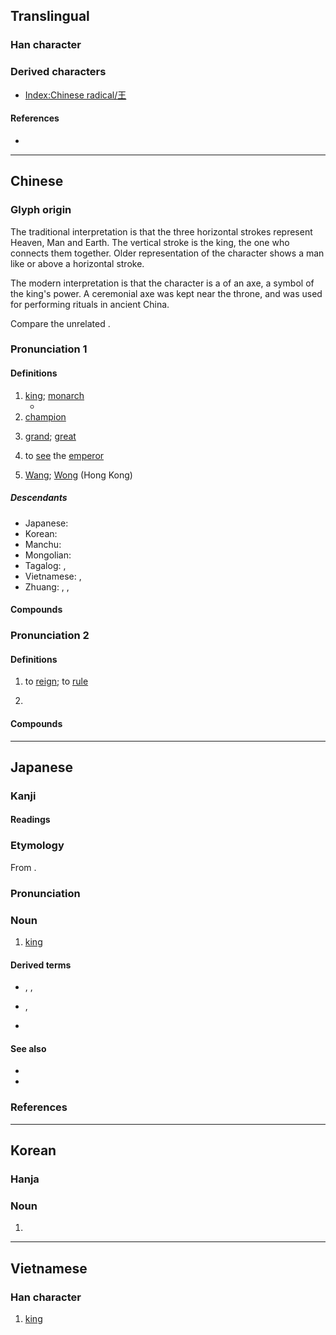 {{character info/new}}
{{also|𤣩|玉|主}}
==Translingual==
{{stroke order|type=bw}}
{{stroke order|type=jbw}}
{{stroke order|type=animate}}

===Han character===
{{Han char|rn=96|rad=玉|as=00|sn=4|four=10104|canj=MG}}

===Derived characters===
* [[Index:Chinese radical/王]]

====References====
* {{Han ref|kx=0727.020|dkj=20823|dj=1137.010|hdz=21099.100|uh=738B|ud=29579|bh=A4FD|bd=42237}}

----

==Chinese==
{{zh-forms|alt=𠙻}}
{{wikipedia|Wang (surname)}}

===Glyph origin===
{{Han etyl}}

The traditional interpretation is that the three horizontal strokes represent Heaven, Man and Earth. The vertical stroke is the king, the one who connects them together. Older representation of the character shows a man like {{zh-l|*大}} or {{zh-l|*天}} above a horizontal stroke.

The modern interpretation is that the character is a {{liushu|p|nocap=y}} of an axe, a symbol of the king's power. A ceremonial axe was kept near the throne, and was used for performing rituals in ancient China.

Compare the unrelated {{och-l|玉|jade}}.

===Pronunciation 1===
{{zh-pron
|m=wáng
|c=wong4
|h=pfs=vòng
|md=uòng
|mn=ông
|w=3hhuaan
|mc=1
|oc=1
|ma=y
|cat=n,a,v,pn
}}

====Definitions====
{{zh-hanzi}}

# [[king]]; [[monarch]]
#* {{zh-x|這 位 男孩 被 擁立 為{wéi} 王。|The boy was proclaimed '''king'''.}}
# [[champion]]
#: {{zh-x|棋王|chess '''champion'''}}
#: {{zh-x|拳王|boxing '''champion'''}}
# {{zh-obsolete}} [[grand]]; [[great]]
# {{zh-obsolete}} {{lb|zh|of feudal monarchs}} to [[see]] the [[emperor]]
# {{surname|lang=zh|dot=:}} [[Wang]]; [[Wong]] (Hong Kong)

=====Descendants=====
* Japanese: {{l|ja|王|tr=ō}}
* Korean: {{l|ko|王|tr=wang}}
* Manchu: {{l|mnc|ᠸᠠᠩ|tr=wang|sc=Mong}}
* Mongolian: {{l|mn|ван|tr=van}}
* Tagalog: {{l|tl|Ong}}, {{l|tl|Wong}}
* Vietnamese: {{l|vi|vương}}, {{l|vi|vướng}}
* Zhuang: {{l|za|vuengz}}, {{l|za|goengvuengz}}, {{l|za|goengjvuengz}}

====Compounds====
{{zh-der|王后:queen|王子:prince|王座:throne|帝王:regal|棋王:chess champion|二帝三王|名王|孤王|一字王|恥居王後|天王巨星|小王爺|乃心王室|小霸王|后王|後王|國王|張王李趙|女王蜂|天王|三冠王|女王|哲王|八王日|土霸王|冥王星|孱王|帝王之道|地藏王|劃地為王|君王|公子王孫|大王|四大天王|尊王攘夷|侯王|天王老子|大王椰子|吹牛大王|八王之亂|富比王侯|太王|二朝王醮|不動明王|反王|十殿閻王|三王|天王星|天壤王郎|先王|不犯王法|孩子王|內聖外王|南面稱王|南面為王|小王子|勤王|天王殿|二王|王霸|王田|目無王法|東王公|王喬|神聊大王|海王星|梵王宮|王業|百谷王|王虺|明王|王公大人|曳裾王門|王八羔子|稱王封后|王蓮|王師|王鮪|木王|燒王船|灶王爺|王牌|稱王稱帝|王法|王爺|擒賊擒王|王女|王老五|王命|王命旗牌|淨飯王|果王|托塔天王|王孫公子|猢猻王|王朝|牛魔王|王化|相王|王府|王公|稱王稱霸|王冠|秦王構石|空中霸王|猢猻大王|王者香|王公貴戚|王庭|王者|王道|王祥臥冰|祭王爺|活閻王|王貢彈冠|盛王|百花王|百獸之王|白馬王子|白飯王|王儲|白馬王|文王課|王人|王妃|王瓜|王公貴人|王氣|王餘魚|王跡|王謝|王者師|王考|王綱|王畿|王留|王父|王水|王母蟠桃|王母娘娘|王母|王條|王族|王敦擊壺|王度|王宮|王室|王官|王孫|王子晉|王子喬|王城|王國|王喬騎鶴|王八辮兒|王八蛋|王八|王侯將相|王佐之才|王位|敝屣王侯|活捉王魁|牛皮大王|王制|無冕王|法王|王侯|混世魔王|王吉|海龍王|空王|沒王法|王事|百王|王建|猴孫王|王漿|昭王墜屨|黑王相公|蜂王乳|錢王射潮|霸王別姬|賊王八|霸王鞭|閻王老子|見閻王|素王|老王賣瓜|馬明王|花王|霸王悲歌|馬王|蜂王|龍王|齊王捨牛|霸王略|西王母|鳥王|魔王夜叉|魔王|童天王|藥王菩薩|謀王圖霸|草頭大王|馬王堆|聚寶尊王|越王嘗蓼|輪王|跳灶王|霸王風月|霸王卸甲|霸王|閻羅王|閻王帳|陸王之學|阿育王|閻王爺|閻王殿|郡王|舉王|轉輪聖王|藥王|鍾王|親王|閻王|覺王}}

===Pronunciation 2===
{{zh-pron
|m=wàng
|c=wong6
|h=
|mn=
|w=
|mc=2
|oc=2
|ma=y
|cat=v,a
}}

====Definitions====
{{zh-hanzi}}

# {{zh-obsolete}} to [[reign]]; to [[rule]]
# {{zh-obsolete}} {{zh-alt-form|旺|[[flourishing]]; [[prosperous]]}}

====Compounds====
{{zh-der|fold=1|王天下|王長}}

----

==Japanese==

===Kanji===
{{ja-kanji|grade=1|rs=玉00}}

====Readings====
{{ja-readings
|goon=おう<わう
|kanon=おう<わう
|kun=おおきみ<おほきみ
}}
{{attn|ja|kun also きみ?}}

===Etymology===
{{wikipedia|lang=ja}}
{{ja-kanjitab|おう|yomi=o}}
From {{etyl|ltc|ja|sort=おう}} {{m|zh|王|tr=hjwang||king}}.

===Pronunciation===
{{ja-pron|yomi=o|おう|acc=1|acc_ref=DJR,NHK}}

===Noun===
{{ja-noun|おう|hhira=わう}}

# [[king]]

====Derived terms====
* {{ja-r|女王|じょ.おう}}, {{ja-r|女王|じょう.おう}}, {{ja-r|女王|にょ.おう|queen}}
* {{ja-r|王女|おうじょ}}, {{ja-r|王女|おうにょ|princess}}
* {{ja-r|帝王|ていおう|emperor}}

====See also====
* {{ja-r|皇帝|こうてい|emperor}}
* {{ja-r|天皇|てんのう|emperor of Japan}}

===References===
<references/>

----

==Korean==

===Hanja===
{{ko-hanja|hangeul=왕|mr=wang|y=wang|eumhun=임금|ehrv=imgeum|ehmr=imgŭm|ehy=imkum}}

===Noun===
{{ko-noun|hj|hangeul=왕}}

# {{hanja form of|왕|[[king]], [[monarch]]}}

----

==Vietnamese==

===Han character===
{{vi-hantu|[[vương]], [[vướng]]|rs=玉00}}

# [[king]]